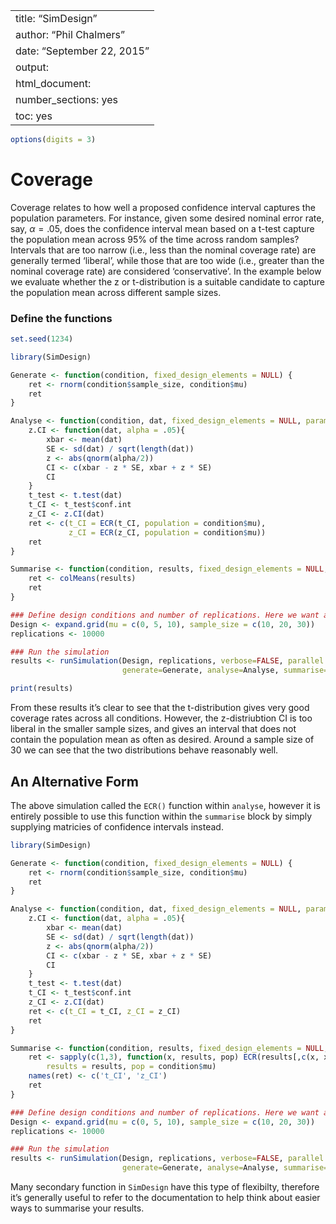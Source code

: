%\VignetteIndexEntry{SimDesign}
%\VignetteEngine{knitr::knitr}
---
title: "SimDesign"
author: "Phil Chalmers"
date: "September 22, 2015"
output:
  html_document:
    number_sections: yes
    toc: yes
---

```r
options(digits = 3)
```

# Coverage

Coverage relates to how well a proposed confidence interval captures the population parameters. For instance, given some desired nominal error rate, say, $\alpha = .05$, does the confidence interval mean based on a t-test capture the population mean across 95% of the time across random samples? Intervals that are too narrow (i.e., less than the nominal coverage rate) are generally termed 'liberal', while those that are too wide (i.e., greater than the nominal coverage rate) are considered 'conservative'. In the example below we evaluate whether the z or t-distribution is a suitable candidate to capture the population mean across different sample sizes. 

### Define the functions

```r
set.seed(1234)
```

```r
library(SimDesign)

Generate <- function(condition, fixed_design_elements = NULL) {
    ret <- rnorm(condition$sample_size, condition$mu)
    ret
}

Analyse <- function(condition, dat, fixed_design_elements = NULL, parameters = NULL) {
    z.CI <- function(dat, alpha = .05){
        xbar <- mean(dat)
        SE <- sd(dat) / sqrt(length(dat))
        z <- abs(qnorm(alpha/2))
        CI <- c(xbar - z * SE, xbar + z * SE)
        CI
    }                                    
    t_test <- t.test(dat)
    t_CI <- t_test$conf.int
    z_CI <- z.CI(dat)
    ret <- c(t_CI = ECR(t_CI, population = condition$mu), 
             z_CI = ECR(z_CI, population = condition$mu)) 
    ret
}

Summarise <- function(condition, results, fixed_design_elements = NULL, parameters_list = NULL) {
    ret <- colMeans(results)
    ret
}

### Define design conditions and number of replications. Here we want a finer range of values for plotting
Design <- expand.grid(mu = c(0, 5, 10), sample_size = c(10, 20, 30))
replications <- 10000

### Run the simulation
results <- runSimulation(Design, replications, verbose=FALSE, parallel = TRUE,
                         generate=Generate, analyse=Analyse, summarise=Summarise, edit='none')
```

```r
print(results)
```

From these results it's clear to see that the t-distribution gives very good coverage rates across all conditions. However, the z-distriubtion CI is too liberal in the smaller sample sizes, and gives an interval that does not contain the population mean as often as desired. Around a sample size of 30 we can see that the two distributions behave reasonably well.


## An Alternative Form

The above simulation called the `ECR()` function within `analyse`, however it is entirely possible to use this function within the `summarise` block by simply supplying matricies of confidence intervals instead.

```r
library(SimDesign)

Generate <- function(condition, fixed_design_elements = NULL) {
    ret <- rnorm(condition$sample_size, condition$mu)
    ret
}

Analyse <- function(condition, dat, fixed_design_elements = NULL, parameters = NULL) {
    z.CI <- function(dat, alpha = .05){
        xbar <- mean(dat)
        SE <- sd(dat) / sqrt(length(dat))
        z <- abs(qnorm(alpha/2))
        CI <- c(xbar - z * SE, xbar + z * SE)
        CI
    }                                    
    t_test <- t.test(dat)
    t_CI <- t_test$conf.int
    z_CI <- z.CI(dat)
    ret <- c(t_CI = t_CI, z_CI = z_CI) 
    ret
}

Summarise <- function(condition, results, fixed_design_elements = NULL, parameters_list = NULL) {
    ret <- sapply(c(1,3), function(x, results, pop) ECR(results[,c(x, x+1L)], population = pop), 
        results = results, pop = condition$mu)
    names(ret) <- c('t_CI', 'z_CI')
    ret
}

### Define design conditions and number of replications. Here we want a finer range of values for plotting
Design <- expand.grid(mu = c(0, 5, 10), sample_size = c(10, 20, 30))
replications <- 10000

### Run the simulation
results <- runSimulation(Design, replications, verbose=FALSE, parallel = FALSE,
                         generate=Generate, analyse=Analyse, summarise=Summarise, edit='summarise')
```


Many secondary function in `SimDesign` have this type of flexibilty, therefore it's generally useful to refer to the documentation to help think about easier ways to summarise your results.

